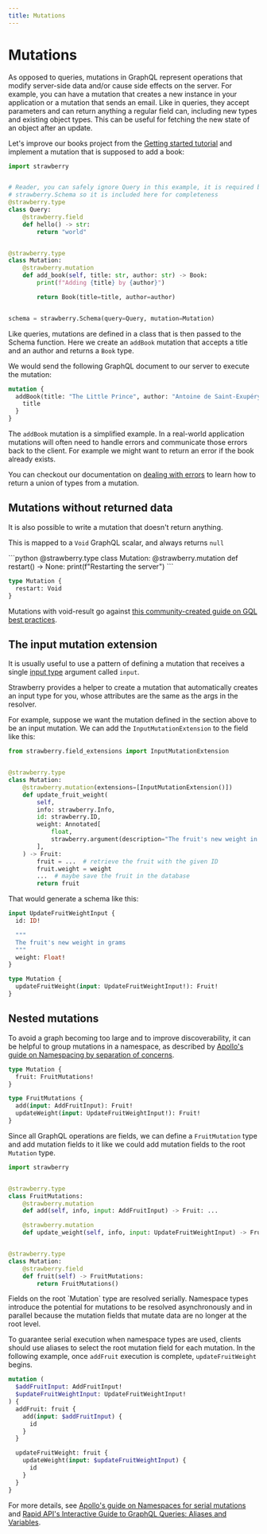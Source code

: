 ```yaml
---
title: Mutations
---
```


# Mutations

As opposed to queries, mutations in GraphQL represent operations that modify
server-side data and/or cause side effects on the server. For example, you can
have a mutation that creates a new instance in your application or a mutation
that sends an email. Like in queries, they accept parameters and can return
anything a regular field can, including new types and existing object types.
This can be useful for fetching the new state of an object after an update.

Let's improve our books project from the [Getting started tutorial](/docs)
and implement a mutation that is supposed to add a book:

```python
import strawberry


# Reader, you can safely ignore Query in this example, it is required by
# strawberry.Schema so it is included here for completeness
@strawberry.type
class Query:
    @strawberry.field
    def hello() -> str:
        return "world"


@strawberry.type
class Mutation:
    @strawberry.mutation
    def add_book(self, title: str, author: str) -> Book:
        print(f"Adding {title} by {author}")

        return Book(title=title, author=author)


schema = strawberry.Schema(query=Query, mutation=Mutation)
```

Like queries, mutations are defined in a class that is then passed to the Schema
function. Here we create an `addBook` mutation that accepts a title and an
author and returns a `Book` type.

We would send the following GraphQL document to our server to execute the
mutation:

```graphql
mutation {
  addBook(title: "The Little Prince", author: "Antoine de Saint-Exupéry") {
    title
  }
}
```

The `addBook` mutation is a simplified example. In a real-world application
mutations will often need to handle errors and communicate those errors back to
the client. For example we might want to return an error if the book already
exists.

You can checkout our documentation on
[dealing with errors](/docs/guides/errors#expected-errors) to learn how to
return a union of types from a mutation.

## Mutations without returned data

It is also possible to write a mutation that doesn't return anything.

This is mapped to a `Void` GraphQL scalar, and always returns `null`

<CodeGrid>
```python
@strawberry.type
class Mutation:
    @strawberry.mutation
    def restart() -> None:
        print(f"Restarting the server")
```


```graphql
type Mutation {
  restart: Void
}
```

</CodeGrid>


<Note>


Mutations with void-result go against
[this community-created guide on GQL best practices](https://graphql-rules.com/rules/mutation-payload).

</Note>


## The input mutation extension

It is usually useful to use a pattern of defining a mutation that receives a
single [input type](../types/input-types) argument called `input`.

Strawberry provides a helper to create a mutation that automatically creates an
input type for you, whose attributes are the same as the args in the resolver.

For example, suppose we want the mutation defined in the section above to be an
input mutation. We can add the `InputMutationExtension` to the field like this:

```python
from strawberry.field_extensions import InputMutationExtension


@strawberry.type
class Mutation:
    @strawberry.mutation(extensions=[InputMutationExtension()])
    def update_fruit_weight(
        self,
        info: strawberry.Info,
        id: strawberry.ID,
        weight: Annotated[
            float,
            strawberry.argument(description="The fruit's new weight in grams"),
        ],
    ) -> Fruit:
        fruit = ...  # retrieve the fruit with the given ID
        fruit.weight = weight
        ...  # maybe save the fruit in the database
        return fruit
```

That would generate a schema like this:

```graphql
input UpdateFruitWeightInput {
  id: ID!

  """
  The fruit's new weight in grams
  """
  weight: Float!
}

type Mutation {
  updateFruitWeight(input: UpdateFruitWeightInput!): Fruit!
}
```

## Nested mutations

To avoid a graph becoming too large and to improve discoverability, it can be
helpful to group mutations in a namespace, as described by
[Apollo's guide on Namespacing by separation of concerns](https://www.apollographql.com/docs/technotes/TN0012-namespacing-by-separation-of-concern/).

```graphql
type Mutation {
  fruit: FruitMutations!
}

type FruitMutations {
  add(input: AddFruitInput): Fruit!
  updateWeight(input: UpdateFruitWeightInput!): Fruit!
}
```

Since all GraphQL operations are fields, we can define a `FruitMutation` type
and add mutation fields to it like we could add mutation fields to the root
`Mutation` type.

```python
import strawberry


@strawberry.type
class FruitMutations:
    @strawberry.mutation
    def add(self, info, input: AddFruitInput) -> Fruit: ...

    @strawberry.mutation
    def update_weight(self, info, input: UpdateFruitWeightInput) -> Fruit: ...


@strawberry.type
class Mutation:
    @strawberry.field
    def fruit(self) -> FruitMutations:
        return FruitMutations()
```

<Note>
Fields on the root `Mutation` type are resolved serially. Namespace types introduce the potential for mutations to be resolved asynchronously and in parallel because the mutation fields that mutate data are no longer at the root level.


To guarantee serial execution when namespace types are used, clients should use
aliases to select the root mutation field for each mutation. In the following
example, once `addFruit` execution is complete, `updateFruitWeight` begins.

```graphql
mutation (
  $addFruitInput: AddFruitInput!
  $updateFruitWeightInput: UpdateFruitWeightInput!
) {
  addFruit: fruit {
    add(input: $addFruitInput) {
      id
    }
  }

  updateFruitWeight: fruit {
    updateWeight(input: $updateFruitWeightInput) {
      id
    }
  }
}
```

For more details, see
[Apollo's guide on Namespaces for serial mutations](https://www.apollographql.com/docs/technotes/TN0012-namespacing-by-separation-of-concern/#namespaces-for-serial-mutations)
and
[Rapid API's Interactive Guide to GraphQL Queries: Aliases and Variables](https://rapidapi.com/guides/graphql-aliases-variables).

</Note>
